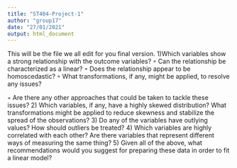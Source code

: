 ```yaml
---
title: "ST404-Project-1"
author: "group17"
date: "27/01/2021"
output: html_document
---
```


This will be the file we all edit for you final version.
  1)Which variables show a strong relationship with the outcome variables?
  ◦ Can the relationship be characterized as a linear?
  ◦ Does the relationship appear to be homoscedastic?
  ◦ What transformations, if any, might be applied, to resolve any issues?
  
 
  ◦ Are there any other approaches that could be taken to tackle these issues?
  2) Which variables, if any, have a highly skewed distribution? What transformations might be
  applied to reduce skewness and stabilize the spread of the observations?
  3) Do any of the variables have outlying values? How should outliers be treated?
  4) Which variables are highly correlated with each other? Are there variables that represent
  different ways of measuring the same thing?
  5) Given all of the above, what recommendations would you suggest for preparing these data
  in order to fit a linear model?
